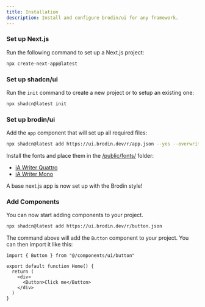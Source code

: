 ```yaml
---
title: Installation
description: Install and configure brodin/ui for any framework.
---
```


<Steps>

### Set up Next.js

Run the following command to set up a Next.js project:

```bash
npx create-next-app@latest
```

### Set up shadcn/ui

Run the `init` command to create a new project or to setup an existing one:

```bash
npx shadcn@latest init
```

### Set up brodin/ui

Add the `app` component that will set up all required files:

```bash
npx shadcn@latest add https://ui.brodin.dev/r/app.json --yes --overwrite
```

Install the fonts and place them in the [/public/fonts/](./public/fonts/) folder:
- [iA Writer Quattro](
https://github.com/iaolo/iA-Fonts/raw/master/iA%20Writer%20Quattro/Variable/iAWriterQuattroV.ttf
)
- [iA Writer Mono](https://github.com/iaolo/iA-Fonts/raw/master/iA%20Writer%20Mono/Variable/iAWriterMonoV.ttf)

A base next.js app is now set up with the Brodin style!

### Add Components

You can now start adding components to your project.

```bash
npx shadcn@latest add https://ui.brodin.dev/r/button.json
```

The command above will add the `Button` component to your project. You can then import it like this:

```tsx {1,6} showLineNumbers title="app/page.tsx"
import { Button } from "@/components/ui/button"

export default function Home() {
  return (
    <div>
      <Button>Click me</Button>
    </div>
  )
}
```

</Steps>
